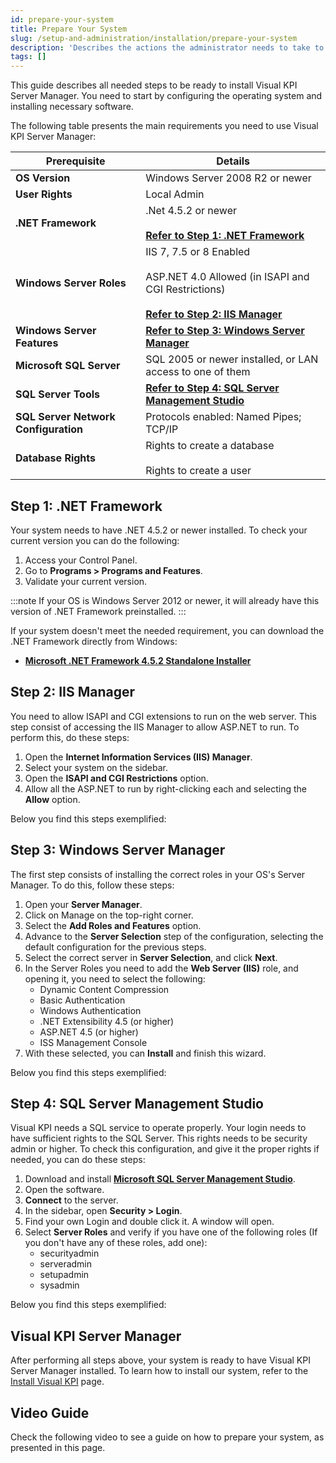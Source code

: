 ```yaml
---
id: prepare-your-system
title: Prepare Your System
slug: /setup-and-administration/installation/prepare-your-system
description: 'Describes the actions the administrator needs to take to prepare their server or cloud befre installing the Visual KPI software.'
tags: []
---
```



This guide describes all needed steps to be ready to install Visual KPI Server Manager. You need to start by configuring the operating system and installing necessary software.

The following table presents the main requirements you need to use Visual KPI Server Manager:


<table>
  <thead>
    <tr>
      <th><strong>Prerequisite</strong></th>
      <th><strong>Details</strong></th>
    </tr>
  </thead>
  <tbody>
    <tr>
      <td><strong>OS Version</strong></td>
      <td>Windows Server 2008 R2 or newer</td>
    </tr>
    <tr>
      <td><strong>User Rights</strong></td>
      <td>Local Admin</td>
    </tr>
    <tr>
      <td><strong>.NET Framework</strong></td>
      <td>.Net 4.5.2 or newer<br></br><a href="#step-1-net-framework"><b>Refer to Step 1: .NET Framework</b></a></td>
    </tr>
    <tr>
      <td><strong>Windows Server Roles</strong></td>
      <td>IIS 7, 7.5 or 8 Enabled<br></br>ASP.NET 4.0 Allowed (in ISAPI and CGI Restrictions)<br></br><a href="#step-2-iis-manager"><b>Refer to Step 2: IIS Manager</b></a></td>
    </tr>
    <tr>
      <td><strong>Windows Server Features</strong></td>
      <td><a href="#step-3-windows-server-manager"><b>Refer to Step 3: Windows Server Manager</b></a></td>
    </tr>
    <tr>
      <td><strong>Microsoft SQL Server</strong></td>
      <td>SQL 2005 or newer installed, or LAN access to one of them</td>
    </tr>
    <tr>
      <td><strong>SQL Server Tools</strong></td>
      <td><a href="#step-4-sql-server-management-studio"><b>Refer to Step 4: SQL Server Management Studio</b></a></td>
    </tr>
    <tr>
      <td><strong>SQL Server Network Configuration</strong></td>
      <td>Protocols enabled: Named Pipes; TCP/IP</td>
    </tr>
    <tr>
      <td><strong>Database Rights</strong></td>
      <td>Rights to create a database<br></br>
      Rights to create a user</td>
    </tr>
  </tbody>
</table>

## Step 1: .NET Framework

Your system needs to have .NET 4.5.2 or newer installed. To check your current version you can do the following:

1. Access your Control Panel.
2. Go to **Programs > Programs and Features**.
3. Validate your current version.

:::note
If your OS is Windows Server 2012 or newer, it will already have this version of .NET Framework preinstalled.
:::

If your system doesn't meet the needed requirement, you can download the .NET Framework directly from Windows:

- **[Microsoft .NET Framework 4.5.2 Standalone Installer](https://www.microsoft.com/en-us/download/details.aspx?id=42642)**

## Step 2: IIS Manager

You need to allow ISAPI and CGI extensions to run on the web server. This step consist of accessing the IIS Manager to allow ASP.NET to run. To perform this, do these steps:

1. Open the **Internet Information Services (IIS) Manager**.
2. Select your system on the sidebar.
3. Open the **ISAPI and CGI Restrictions** option.
4. Allow all the ASP.NET to run by right-clicking each and selecting the **Allow** option.


Below you find this steps exemplified:

<StylizedImage
  imgURL="img/setup-adm/installation/prepare-your-system/iis-gif.gif"
  alt="iss setup"
/>


## Step 3: Windows Server Manager

The first step consists of installing the correct roles in your OS's Server Manager. To  do this, follow these steps:

1. Open your **Server Manager**.
2. Click on Manage on the top-right corner.
3. Select the **Add Roles and Features** option.
4. Advance to the **Server Selection** step of the configuration, selecting the default configuration for the previous steps.
5. Select the correct server in **Server Selection**, and click **Next**.
6. In the Server Roles you need to add the **Web Server (IIS)** role, and opening it, you need to select the following:
    - Dynamic Content Compression
    - Basic Authentication
    - Windows Authentication
    - .NET Extensibility 4.5 (or higher)
    - ASP.NET 4.5 (or higher)
    - ISS Management Console
7. With these selected, you can **Install** and finish this wizard.

Below you find this steps exemplified:

<StylizedImage
  imgURL="img/setup-adm/installation/prepare-your-system/server-manager-gif.gif"
  alt="server-manager setup"
/>

## Step 4: SQL Server Management Studio

Visual KPI needs a SQL service to operate properly. Your login needs to have sufficient rights to the SQL Server. This rights needs to be security admin or higher. To check this configuration, and give it the proper rights if needed, you can do these steps:

1. Download and install **[Microsoft SQL Server Management Studio](https://learn.microsoft.com/en-us/sql/ssms/download-sql-server-management-studio-ssms?view=sql-server-ver16&redirectedfrom=MSDN)**.
2. Open the software.
3. **Connect** to the server.
4. In the sidebar, open **Security > Login**.
5. Find your own Login and double click it. A window will open.
6. Select **Server Roles** and verify if you have one of the following roles (If you don't have any of these roles, add one):
    - securityadmin
    - serveradmin
    - setupadmin
    - sysadmin

Below you find this steps exemplified:

<StylizedImage
  imgURL="img/setup-adm/installation/prepare-your-system/sql-manager-gif.gif"
  alt="sql-manager setup"
/>

## Visual KPI Server Manager

After performing all steps above, your system is ready to have Visual KPI Server Manager installed. To learn how to install our system, refer to the [Install Visual KPI](/docs/setup-and-administration/installation/install-visual-kpi) page.


## Video Guide

Check the following video to see a guide on how to prepare your system, as presented in this page.

<IframeComponent 
  src="https://www.youtube.com/embed/qjLk-N7fkqU"
/>